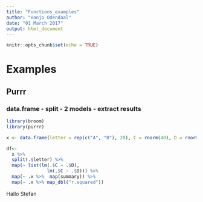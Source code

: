 ---
title: "Functions_examples"
author: "Hanjo Odendaal"
date: "01 March 2017"
output: html_document
---

```{r setup, include=FALSE}
knitr::opts_chunk$set(echo = TRUE)
```

# Examples

## Purrr 
### data.frame - split - 2 models - extract results

```{r cars}
library(broom)
library(purrr)

x <- data.frame(letter = rep(c("A", "B"), 20), C = rnorm(40), D = rnorm(40))

df<- 
  x %>% 
  split(.$letter) %>% 
  map(~ list(lm(.$C ~ .$D),
               lm(.$C ~ .$D))) %>% 
  map(~ .x %>%  map(summary)) %>% 
  map(~ .x %>% map_dbl("r.squared"))

```

Hallo Stefan